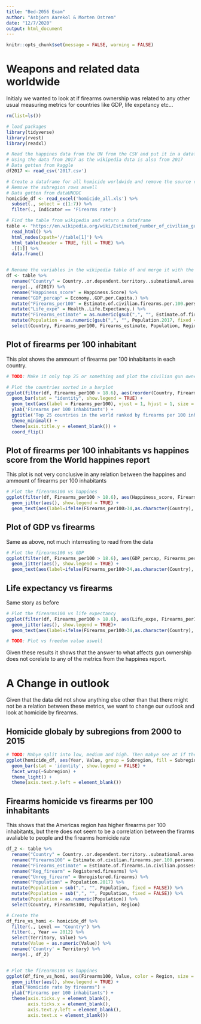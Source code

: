 ```yaml
---
title: "Bed-2056 Exam"
author: "Asbjorn Aarekol & Morten Ostrem"
date: "12/7/2020"
output: html_document
---
```


```r
knitr::opts_chunk$set(message = FALSE, warning = FALSE)
```

# Weapons and related data worldwide
Initialy we wanted to look at if firearms ownership was related to any other usual measuring metrics for countries like GDP, life expetancy etc...

```r
rm(list=ls())

# load packages
library(tidyverse)
library(rvest)
library(readxl)

# Read the happines data from the UN from the CSV and put it in a dataframe
# Using the data from 2017 as the wikipedia data is also from 2017
# Data gotten from kaggle
df2017 <- read_csv('2017.csv')

# Create a dataframe for all homicide worldwide and remove the source collums
# Remove the subregion rows aswell
# Data gotten from dataUNODC
homicide_df <- read_excel('homicide_all.xls') %>% 
  subset(., select = c(1:7)) %>% 
  filter(., Indicator == 'Firearms rate')

# Find the table from wikipedia and return a dataframe
table <- "https://en.wikipedia.org/wiki/Estimated_number_of_civilian_guns_per_capita_by_country" %>%
  read_html() %>%
  html_nodes(xpath='//table[1]') %>% 
  html_table(header = TRUE, fill = TRUE) %>% 
  .[[1]] %>% 
  data.frame()


# Rename the variables in the wikipedia table df and merge it with the happines data
df <- table %>% 
  rename("Country" = Country..or.dependent.territory..subnational.area..etc..) %>% 
  merge(., df2017) %>% 
  rename("Happiness_score" = Happiness.Score) %>% 
  rename("GDP_percap" = Economy..GDP.per.Capita.) %>% 
  mutate("Firearms_per100" = Estimate.of.civilian.firearms.per.100.persons) %>% 
  mutate("Life_expe" = Health..Life.Expectancy.) %>% 
  mutate("Firearms_estimate" = as.numeric(gsub(",", "", Estimate.of.firearms.in.civilian.possession))) %>% 
  mutate(Population = as.numeric(gsub(",", "", Population.2017, fixed = FALSE))) %>% 
  select(Country, Firearms_per100, Firearms_estimate, Population, Region, Happiness_score, GDP_percap, Life_expe) 


```

## Plot of firearms per 100 inhabitant
This plot shows the ammount of firearms per 100 inhabitants in each country.


```r
# TODO: Make it only top 25 or something and plot the civilian gun ownership vs the military one. 85% of firearms worldwide is owned by civilians

# Plot the countries sorted in a barplot
ggplot(filter(df, Firearms_per100 > 18.6), aes(reorder(Country, Firearms_per100), Firearms_per100, fill = Region)) +
  geom_bar(stat = "identity", show.legend = TRUE) +
  geom_text(aes(label = Firearms_per100), vjust = 1, hjust = 1, size = 3) +
  ylab('Firearms per 100 inhabitants') +
  ggtitle('Top 25 countries in the world ranked by firearms per 100 inhabitants') +
  theme_minimal() +
  theme(axis.title.y = element_blank()) +
  coord_flip()
```

## Plot of firearms per 100 inhabitants vs happines score from the World happines report
This plot is not very conclusive in any relation between the happines and ammount of firearms per 100 inhabitants

```r

# Plot the firearms100 vs happines
ggplot(filter(df, Firearms_per100 > 18.6), aes(Happiness_score, Firearms_per100, color = Region, size = Population)) +
  geom_jitter(aes(), show.legend = TRUE) +
  geom_text(aes(label=ifelse(Firearms_per100>34,as.character(Country),'')), hjust=0,vjust=1, size = 4, angle = 50, show.legend = FALSE)


```

## Plot of GDP vs firearms 
Same as above, not much interresting to read from the data

```r

# Plot the firearms100 vs GDP
ggplot(filter(df, Firearms_per100 > 18.6), aes(GDP_percap, Firearms_per100, color = Region, size = Population)) +
  geom_jitter(aes(), show.legend = TRUE) +
  geom_text(aes(label=ifelse(Firearms_per100>34,as.character(Country),'')), hjust=0,vjust=1, size = 4, angle = 50, show.legend = FALSE)

```

## Life expectancy vs firearms
Same story as before

```r

# Plot the firearms100 vs life expectancy
ggplot(filter(df, Firearms_per100 > 18.6), aes(Life_expe, Firearms_per100, color = Region, size = Population)) +
  geom_jitter(aes(), show.legend = TRUE)+
  geom_text(aes(label=ifelse(Firearms_per100>34,as.character(Country),'')), hjust=0,vjust=1, size = 4, angle = 50, show.legend = FALSE)

# TODO: Plot vs freedom value aswell

```


Given these results it shows that the answer to what affects gun ownership does not corelate to any of the metrics from the happines report. 


# A Change in outlook
Given that the data did not show anything else other than that there might not be a relation between these metrics, we want to change our outlook and look at homicide by firearms.



## Homicide globaly by subregions from 2000 to 2015

```r
# TODO: Mabye split into low, medium and high. Then mabye see at if there is any data from these regions that explain what causes these differences.
ggplot(homicide_df, aes(Year, Value, group = Subregion, fill = Subregion)) +
  geom_bar(stat = 'identity', show.legend = FALSE) +
  facet_wrap(~Subregion) +
  theme_light() +
  theme(axis.text.y.left = element_blank())

```

## Firearms homicide vs firearms per 100 inhabitants
This shows that the Americas region has higher firearms per 100 inhabitants, but there does not seem to be a correlation between the firarms avaliable to people and the firearms homicide rate

```r

df_2 <- table %>% 
  rename("Country" = Country..or.dependent.territory..subnational.area..etc..) %>% 
  rename("Firearms100" = Estimate.of.civilian.firearms.per.100.persons) %>% 
  rename("Firearms_estimate" = Estimate.of.firearms.in.civilian.possession) %>% 
  rename("Reg_firearm" = Registered.firearms) %>% 
  rename("Unreg_firearm" = Unregistered.firearms) %>% 
  rename("Population" = Population.2017) %>% 
  mutate(Population = sub(",", "", Population, fixed = FALSE)) %>%
  mutate(Population = sub(",", "", Population, fixed = FALSE)) %>% 
  mutate(Population = as.numeric(Population)) %>% 
  select(Country, Firearms100, Population, Region)

# Create the 
df_fire_vs_homi <- homicide_df %>% 
  filter(., Level == "Country") %>% 
  filter(., Year == 2012) %>% 
  select(Territory, Value) %>% 
  mutate(Value = as.numeric(Value)) %>% 
  rename('Country' = Territory) %>% 
  merge(., df_2)


# Plot the firearms100 vs happines
ggplot(df_fire_vs_homi, aes(Firearms100, Value, color = Region, size = Population)) +
  geom_jitter(aes(), show.legend = TRUE) +
  xlab("Homicide rate by firearms") +
  ylab("Firearms per 100 inhabitants") +
  theme(axis.ticks.y = element_blank(),
        axis.ticks.x = element_blank(),
        axis.text.y.left = element_blank(),
        axis.text.x = element_blank())

```
